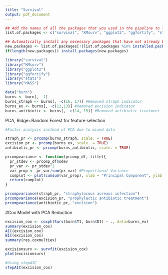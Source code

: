 ```yaml
---
title: "Survival"
output: pdf_document
---
```


```r

## Add the names of all the packages that you used in the pipeline to list.of.packages
list.of.packages <- c("survival", "KMsurv", "ggplot2", "ggfortify", "stats", "MASS")

## Automatically install any necessary packages that have not already been installed
new.packages <- list.of.packages[!(list.of.packages %in% installed.packages()[,"Package"])]
if(length(new.packages)) install.packages(new.packages)

library("survival")
library("KMsurv")
library("ggplot2")
library("ggfortify")
library("stats")
library("MASS")

data("burn")
burns <- burn[, -1]
burns_straph <- burns[, -c(16, 17)] #Removed straph indicator
burns_ex <- burns[, -c(12,13)] #Removed excision indicator
burns_antibiotic <- burns[, -c(14, 15)] #Removed antibiotic treatment indicator

```

PCA, Ridge+Random Forest for feature selection
```r
#Factor analysis instead of PCA due to mixed data

straph_pr <- prcomp(burns_straph, scale. = TRUE)
excision_pr <- prcomp(burns_ex, scale. = TRUE)
antibiotic_pr <- prcomp(burns_antibiotic, scale. = TRUE)

prcompvariance <- function(prcomp_df, title){
  pr_stdev <- prcomp_df$sdev
  pr_var <- pr_stdev^2
  var_prop <- pr_var/sum(pr_var) #Proportional Variance
  cumplot <- plot(cumsum(var_prop), xlab = "Principal Component", ylab = "Cumulative Proportion of Variance", main = title, type = "b")
  return(cumplot)
}

prcompvariance(straph_pr, "straphylocous aureaus infection")
prcompvariance(excision_pr, "prophylactic antibiotic treatment")
prcompvariance(antibiotic_pr, "excision")
```

#Cox Model with PCA Reduction
```r

excision_cox <- coxph(Surv(burn$T1, burn$D1) ~ ., data=burns_ex)
summary(excision_cox)
AIC(excision_cox)
BIC(excision_cox)
summary(res.coxmultiex)

excisionsurv <- survfit(excision_cox)
plot(excisionsurv)

#Using stepAIC 
stepAIC(excision_cox)

```



